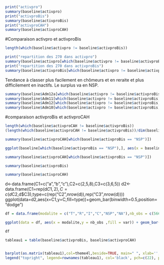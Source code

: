 ```r
print("activpro")
summary(baseline$activpro)
print("activproBis")
summary(baseline$activproBis)
print("activproCAH")
summary(baseline$activproCAH)
```

#Comparaison activpro et activproBis
```r
length(which(baseline$activpro != baseline$activproBis))
```
```r
print("repartition des 270 dans activpro")
summary(baseline$activpro[which(baseline$activpro != baseline$activproBis)])
print("repartition des 270 dans activproBis")
summary(baseline$activproBis[which(baseline$activpro != baseline$activproBis)])
```
Tendance à classer plus facilement en chômeurs et en reraite et plus difficilement en inactifs.
Le surplus va en NSP.

```r
summary(baseline$Adm12a[which(baseline$activpro != baseline$activproBis)])
summary(baseline$Adm11[which(baseline$activpro != baseline$activproBis)])
summary(baseline$Adm12[which(baseline$activpro != baseline$activproBis)])
summary(baseline$Adm10[which(baseline$activpro != baseline$activproBis)])
```
#comparaison activproBis et activproCAH
```r
length(which(baseline$activproCAH != baseline$activproBis))
(length(which(baseline$activproCAH != baseline$activproBis))/dim(baseline)[1])*100
```
```r
summary(baseline$activproCAH[which(baseline$activproBis == "NSP")])
```

```r
ggplot(baseline[which(baseline$activproBis == "NSP"),], aes(x = baseline$activproCAH[which(baseline$activproBis == "NSP")])) + geom_bar(stat = "count", color = "blue", fill = "steelblue") + xlab("Classes de la variable activproBis") + ylab("Nombre d'observation par classe") + ggtitle("CAH des individus classifié comme NSP lors de la classification à la main\n n = 113") + theme_classic()
```


```r
summary(baseline$activproCAH[which(baseline$activproBis == "NSP")])
```
```r
summary(baseline$activproBis)
```
```r
summary(baseline$activproCAH)
```
d<-data.frame(C1=c("a","b","c"),C2=c(2,5,8),C3=c(3,6,5))
d2<-data.frame(C1=rep(d$C1,2),C=c(d$C2,d$C3),type=c(rep("C2",nrow(d)),rep("C3",nrow(d))))
ggplot(data=d2,aes(x=C1,y=C,fill=type))+geom_bar(binwidth=0.5,position="dodge")
```r
df = data.frame(modalite = c("T","R","I","C","NSP","NA"),nb_obs = c(5666,3209,270,883,113,16,5460,3410,416,842,0,29), var = c("activproBis","activproBis","activproBis","activproBis","activproBis","activproBis","activproCAH","activproCAH","activproCAH","activproCAH","activproCAH","activproCAH"))

ggplot(data = df, aes(x = modalite,y = nb_obs ,fill = var)) + geom_bar()

```
```r
df
```


```r
tableau1 = table(baseline$activproBis, baseline$activproCAH)


barplot(as.matrix(tableau1),col=theme4l,beside=TRUE, main=" ", xlab='', ylab='')
legend("topright", legend=rownames(tableau1), col='black', pch=c(22), pt.bg=theme4l, bty='n')


```



